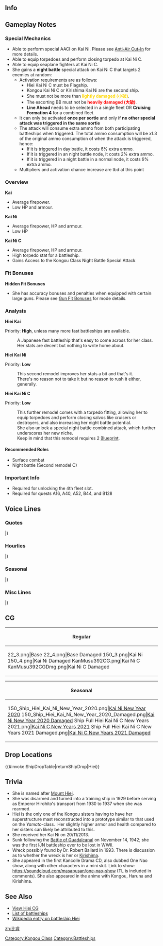 ==Info==
{{KanmusuInfo|ID=022}}
{{KanmusuInfo|ID=022a}}
{{KanmusuInfo|ID=150}}
{{KanmusuInfo|ID=392}}

==Gameplay Notes==
===Special Mechanics===
* Able to perform special AACI on Kai Ni. Please see [[Anti-Air Cut-In]] for more details.
* Able to equip torpedoes and perform closing torpedo at Kai Ni C.
* Able to equip seaplane fighters at Kai Ni C.
* She gains a '''night battle''' special attack on Kai Ni C that targets 2 enemies at random: 
** Activation requirements are as follows:  
*** Hiei Kai Ni C must be Flagship.
*** Kongou Kai Ni C or Kirishima Kai Ni are the second ship.
*** She must not be more than <span style="color:gold;">'''lightly damaged (小破)'''</span>.
*** The escorting BB must not be <span style="color:red;">'''heavily damaged (大破)'''</span>.
*** '''Line Ahead''' needs to be selected in a single fleet OR '''Cruising Formation 4''' for a combined fleet.
** It can only be activated '''once per sortie''' and only if '''no other special attack was triggered in the same sortie'''
** The attack will consume extra ammo from both participating battleships when triggered. The total ammo consumption will be x1.3 of the original ammo consumption of when the attack is triggered, hence:
***If it is triggered in day battle, it costs 6% extra ammo.
***If it is triggered in an night battle node, it costs 2% extra ammo.
***If it is triggered in a night battle in a normal node, it costs 9% extra ammo.
** Multipliers and activation chance increase are tbd at this point

===Overview===
'''Kai'''
* Average firepower.
* Low HP and armour.

'''Kai Ni'''
* Average firepower, HP and armour.
* Low HP

'''Kai Ni C'''
* Average firepower, HP and armour.
* High torpedo stat for a battleship.
* Gains Access to the Kongou Class Night Battle Special Attack

===Fit Bonuses===
{{:{{BASEPAGENAME}}/Equipment Bonuses}}
{{clear}}

'''Hidden Fit Bonuses'''
* She has accuracy bonuses and penalties when equipped with certain large guns. Please see [[Gun Fit Bonuses]] for mode details.

===Analysis===
'''Hiei Kai'''

Priority: '''High''', unless many more fast battleships are available.

:A Japanese fast battleship that's easy to come across for her class.
:Her stats are decent but nothing to write home about.



'''Hiei Kai Ni'''

Priority: '''Low'''

:This second remodel improves her stats a bit and that's it.
:There's no reason not to take it but no reason to rush it either, generally.



'''Hiei Kai Ni C'''  

Priority: '''Low'''
:This further remodel comes with a torpedo fitting, allowing her to equip torpedoes and perform closing salvos like cruisers or destroyers, and also increasing her night battle potential. 
:She also unlock a special night battle combined attack, which further underscores her new niche.
:Keep in mind that this remodel requires 2 [[Blueprint]].


====Recommended Roles====
* Surface combat
* Night battle (Second remodel C)

===Important Info===
* Required for unlocking the 4th fleet slot.
* Required for quests A16, A40, A52, B44, and B128

==Voice Lines==
===Quotes===
{{ShipquoteHeader}}
{{ShipquoteKai
|scenario = Introduction
|origin = 金剛お姉さまの妹分、比叡です。 経験を積んで、姉さまに少しでも近づきたいです。
|translation = I'm Kongou's little sister, Hiei. I want to gain more experience to become a little bit more like my older sister.
|audio = Hiei-Introduction.ogg
}}
{{ShipquoteKai
|scenario = Introduction
|kaic = true
|origin = 金剛お姉さまの妹分、高速戦艦比叡です。 経験と、この改装で、姉さまに少しでも近づきたいです。はい！
|translation = I'm Kongou's little sister, the fast battleship, Hiei. With more experience, and this remodel, I want to become more like my older sister. Yes I do!
}}
{{ShipquoteKai
|scenario = Library
|origin = 井上提督も愛した巡洋戦艦、比叡です。
ぴかぴかに肌を磨いて、御召艦としても活躍したの。大和型のテスト艦にもなったのよ、知ってた？え？
ソロモン海戦？そうよ、奮闘したわ！
|translation = I'm a battlecruiser loved by Admiral Inoue, Hiei.<ref>While [https://en.wikipedia.org/wiki/Shigeyoshi_Inoue Admiral Inoue] captained the Hiei while she was a training ship, he had her decorated with oil paintings and generally enjoyed life.</ref>
I was even polished to a shine and served as the Imperial Ship.<ref>She had her interior refurbished and [https://upload.wikimedia.org/wikipedia/commons/5/5c/Imperial_chamber_of_Battleship_Hiei.jpg decorated nicely] when she was the personal ship of [https://en.wikipedia.org/wiki/Hirohito Emperor Hirohito].</ref> Did you know I was also the test ship for the Yamato-class?<ref>During  her 1936 remodel, she was used as a test bed for several designs and technologies that would go on to be used in the construction of the Yamato-class.</ref>
Eh? The battles in the Solomons? Yes, I fought hard there!<ref>She participated in [https://en.wikipedia.org/wiki/Battle_of_Savo_Island all three] [https://en.wikipedia.org/wiki/Battle_of_the_Eastern_Solomons battles of] [https://en.wikipedia.org/wiki/Naval_Battle_of_Guadalcanal the Solomon Sea].</ref>
|audio = Hiei-Library.ogg
}}
{{ShipquoteKai
|scenario = Secretary 1
|origin = あっはい、お呼びになりましたでしょうか？
|translation = Ah yes, did you call me?
|audio = Hiei-Secretary_1.ogg
}}
{{ShipquoteKai
|scenario = Secretary 1
|kaic = true
|origin = はい、比叡にお任せあれ！
|translation = Yes, just leave it all to me!
}}
{{ShipquoteKai
|scenario = Secretary 2
|origin = いつでも準備、出来ています！
|translation = I'm always ready to head out!
|audio = Hiei-Secretary_2.ogg
}}
{{ShipquoteKai
|scenario = Secretary 3
|origin = んぅ…はっ！何ですか！？寝てません！寝てませんてばぁーっ！
|translation = Hmmm... Wha! What is it!? I'm not sleeping! I said I wasn't asleep~!
|audio = Hiei-Secretary_3.ogg
}}
{{ShipquoteKai
|scenario = Secretary 3
|kaic = true
|origin = んー…ごはぁ！なんですか？もちろん、寝てません！はい！寝てるわけ無いです！寝てませんってばぁ！
|translation = Ngh... Gah! What is it? I definitely wasn't sleeping! Yes! Not asleep at all! I said I wasn't asleeeep!
}}
{{ShipquoteKai
|scenario = Secretary Idle
|kai = yes
|origin = 気合！入れて！…いるんだけどなぁ～？あれ～？あれぇ～？
|translation = I'm getting! Fired up!...Or so I should be huh? Huh? Huuuh?
|audio = Hiei-Idle.ogg
}}
{{ShipquoteKai
|scenario = Secretary (Married)
|origin = 比叡もまだまだ戦えます。司令、一緒に頑張りましょう！
|translation = I can still fight. Commander, let's keep doing our best together!
|audio = Hiei-Wedding_Line.ogg
}}
{{ShipquoteKai
|scenario = Wedding
|origin = 司令のご好意はありがたいです。で、でも…私の心は、お姉さまに…えっ！？そういう話じゃないのっ？あ、あぁ…そう？は、恥ずかしいぃー…
|translation = I appreciate your good will, Commander. B-but... my heart belongs to... my older sister... Eh!? You're not talking about that? A-ah... is that so? Whoa, this is embarrassing...
|audio = Hiei-Wedding.ogg
}}
{{ShipquoteKai
|scenario = Player's Score
|origin = 司令にお知らせみたいです。
|translation = Looks like there's a notice for you, Commander.
|audio = Hiei-Looking_At_Scores.ogg
}}
{{ShipquoteKai
|scenario = Joining the Fleet
|origin = 気合！入れて！行きます！
|translation = I'm getting! Fired up! Here I go!
|audio = Hiei-Joining_A_Fleet.ogg
}}
{{ShipquoteKai
|scenario = Equipment 1
|origin = はい！力が湧いてくるようです！<ref>Shared with Supply before Kai.</ref>
|translation = Yes! I can feel the power surging!
|audio = Hiei-Equipment_1.ogg
}}
{{ShipquoteKai
|scenario = Equipment 2
|origin = 少しはお姉様に近づけたかなあ…
|translation = I wonder if I got a bit closer to Kongou...
|audio = Hiei-Equipment_2.ogg
}}
{{ShipquoteKai
|scenario = Equipment 3
|origin = さっすがですねぇ！
|translation = As expected!
|audio = Hiei-Equipment_3.ogg
}}
{{ShipquoteKai
|scenario = Equipment 3
|kai2 = yes
|origin = まっかせてー！
|translation = Leave it to me~!
|audio = HieiKaiNi-Equipment_3.mp3
}}
{{ShipquoteKai
|scenario = Supply
|kai = yes
|origin = よし！これで…いけます！
|translation = Alright! I can do it... with this!
|audio = HieiKai-Supply.mp3
}}
{{ShipquoteKai
|scenario = Docking (Minor Damage)
|origin = こんなの、かすり傷程度なんだけど…
|translation = But this is just a scratch...
|audio = Hiei-Docking_Minor.ogg
}}
{{ShipquoteKai
|scenario = Docking (Major Damage)
|origin = お姉様の夢を見て、お休みしますっ。
|translation = I'm going to sleep and dream of my older sister~
|audio = Hiei-Docking_Major.ogg
}}
{{ShipquoteKai
|scenario = Construction
|origin = 新しい妹、もしくはお姉さまが、いらっしゃるみたいですよ。
|translation = Looks like a new little sister, or older one, has come.
|audio = Hiei-Construction.ogg
}}
{{ShipquoteKai
|scenario = Returning from Sortie
|origin = 作戦が完了！艦隊、帰投しました！
|translation = The operation is complete! The fleet has returned to port!
|audio = Hiei-Returning_From_Sortie.ogg
}}
{{ShipquoteKai
|scenario = Starting A Sortie
|origin = 司令には、恋も！戦いも！負けません！
|translation = In love! Or in battle! I won't lose to you, Commander!
|audio = Hiei-Starting_A_Sortie.ogg
}}
{{ShipquoteKai
|scenario = Starting A Sortie
|kaic = true
|origin = 改金剛型戦艦、比叡、抜錨！
|translation = Improved Kongou-class battleship, Hiei, weighing anchor!
}}
{{ShipquoteKai
|scenario = Starting a Battle
|origin = 撃ちます！当たってぇ！
|translation = Engaging! Just hit!<ref>She's willing the shot to hit.</ref>
|audio = Hiei-Battle_Start.ogg
}}
{{ShipquoteKai
|scenario = Attack
|origin = 主砲、斉射、始め！
|translation = Main guns, begin firing!
|audio = Hiei-Attack.ogg
}}
{{ShipquoteKai
|scenario = Special 1
|kaic = true
|origin = 戦艦比叡、気合、入れて、撃ちます！
|translation = Battleship Hiei, ready, set, fire!
}}
{{ShipquoteKai
|scenario = Daytime Spotting/ Night Battle Attack
|origin = 私、頑張るから、見捨てないてぇー！
|translation = I'll do my best so don't abandon me!<ref>She was abandoned and scuttled at the Naval Battle of Guadalcanal after her steering and engine compartments were flooded and disabled.</ref>
|audio = Hiei-Night_Attack.ogg
}}
{{ShipquoteKai
|scenario = Night Battle
|origin = お姉さまの邪魔するひとは、許さない！
|translation = I won't forgive anyone that stands in Kongou's way!
|audio = Hiei-Night_Battle.ogg
}}
{{ShipquoteKai
|scenario = MVP
|origin = 私の活躍、見ていてくれました？　そう、なら、頑張った甲斐がありました！
|translation = Did you see how well I did? I see, then it was worth giving it my best!
|audio = Hiei-MVP.ogg
}}
{{ShipquoteKai
|scenario = Minor Damage 1
|origin = きゃあっ！
|translation = Kyaah!
|audio = Hiei-Minor_Damage_1.ogg
}}
{{ShipquoteKai
|scenario = Minor Damage 2
|origin = ひえー！
|translation = Hiiiee!<ref>She's making a pun on her name.</ref>
|audio = Hiei-Minor_Damage_2.ogg
}}
{{ShipquoteKai
|scenario = Major Damage
|origin = お姉さま譲りの装備をこんなに…くっ、許さないんだからぁー！
|translation = The equipment I got from Kongou has become like this... Guh, I won't forgive you~!
|audio = Hiei-Major_Damage.ogg
}}
{{ShipquoteKai
|scenario = Major Damage
|kaic = true
|origin = お姉さま譲りの、この第三改装艤装をこんなにして…くぅ！絶対に、許せない！
|translation = The 3rd remodel rigging that I got from Kongou has been... Guh! I definitely won't forgive you!
}}
{{ShipquoteKai
|scenario = Sunk
|origin = 金剛お姉さまは…無事か…な？…だったら…いい…かな…
|translation = Is Kongou... safe...? ...That's...good...then...
|audio = Hiei-Sunk.ogg
}}
|} <references/>

{{clear}}

===Hourlies===
{{ShipquoteHeader | type = hourly}}
{{ShipquoteKai
|scenario = 00:00 
|origin = 午前0時です。ひえ～…、おやすみなさ～い。
|translation = It's 12am. Hiee~... Good night~
|audio = Hiei-00.ogg
}}
{{ShipquoteKai
|scenario = 01:00 
|origin = 午前…1時です…。比叡は…睡眠中です…。
|translation = It's... 1am... I'm... sleeping now...
|audio = Hiei-01.ogg
}}
{{ShipquoteKai
|scenario = 02:00 
|origin = 午前2時…。司令は眠くないんですか？
|translation = 2am... Aren't you sleepy, Commander?
|audio = Hiei-02.ogg
}}
{{ShipquoteKai
|scenario = 03:00 
|origin = 午前3時。なんだか私まで目が冴えちゃいましたよ。
|translation = 3am. Somehow I'm wide awake now.
|audio = Hiei-03.ogg
}}
{{ShipquoteKai
|scenario = 04:00 
|origin = 午前4時。寝れない…何故か寝れない…！どう責任取ってくれるんですかぁー！
|translation = 4am. I can't sleep... Why can't I sleep...!? How will you take responsibility for this~!?
|audio = Hiei-04.ogg
}}
{{ShipquoteKai
|scenario = 05:00 
|origin = 午前5時。ひえー！ほぼ完徹じゃないですかー！
|translation = 5am. Hiee~! Did we just pull an all nighter!?
|audio = Hiei-05.ogg
}}
{{ShipquoteKai
|scenario = 06:00 
|origin = 午前6時。むくんでる…お姉さまにこんな顔見せられな～い…。
|translation = 6am. My face is all puffy... I can't show this to Kongou...
|audio = Hiei-06.ogg
}}
{{ShipquoteKai
|scenario = 07:00 
|origin = 午前7時…。ん～…ちょっと寝不足ですねー。…気合！入れて！行きます！
|translation = 7am... Hmmm... I'm kind of lacking sleep... I'm getting! Fired up! Here I go!
|audio = Hiei-07.ogg
}}
{{ShipquoteKai
|scenario = 08:00 
|origin = 午前8時。戦艦としては、色々と朝の装備の手入れが大変なんですってばぁ！
|translation = 8am. Battleships have go through the trouble of doing lots of maintenance on our equipment in the morning!
|audio = Hiei-08.ogg
}}
{{ShipquoteKai
|scenario = 09:00 
|origin = 午前9時。うん！これでいつでも、準備万端ね！
|translation = 9am. Yup! With this, I'm all ready now!
|audio = Hiei-09.ogg
}}
{{ShipquoteKai
|scenario = 10:00 
|origin = 午前10時です。テレビでも見て待機してまーす。ほほぅ…ほぅほぅ…。
|translation = It's 10am. I'll go on standby and watch TV~ Hoho~... Hoho~...<ref>Japanese TV usually broadcasts local soap operas during late mornings to afternoon where the target audience are mostly housewives.</ref>
|audio = Hiei-10.ogg
}}
{{ShipquoteKai
|scenario = 11:00 
|origin = 午前11時です。司令？嫁姑問題って、何ですか？
|translation = It's 11am. Commander? What is a "Wife-and-Mother-in-Law Problem"?<ref>A typical occurrence in soap operas where the mother in law will be overbearing and controlling to the wife and cause friction between the couple.</ref>
|audio = Hiei-11.ogg
}}
{{ShipquoteKai
|scenario = 12:00 
|origin = 12時。お昼のこの番組、何気に好きなんですよぉ～。えっ？今度収録連れてってくれるの？ウキウキだなぁ～。
|translation = 12 o'clock. Honestly, I kinda like this noon program~. <ref>Likely referring to [https://en.wikipedia.org/wiki/Waratte_Iitomo! Waratte Iitomo!].</ref>Eh? You'll take me to the recording next time? I'm excited now~
|audio = Hiei-12.ogg
}}
{{ShipquoteKai
|scenario = 12:00|kaic = true
|origin = 12時。お昼のあの番組何気に好きだったのに。クラブの方も好きだけど…あぁ、それはまだやってます。
|translation = 12 o'clock. I did kinda like that noon program. But I like the Club too.... Ah, I still watch that.<ref>Likely referring to the [https://en.wikipedia.org/wiki/Tamori_Club Tamori Club].</ref>
}}
{{ShipquoteKai
|scenario = 13:00 
|origin = 13時です。ふぁ～。お昼休み、楽しかったー！
|translation = It's 1 o'clock. *whew* Lunch break was fun~!
|audio = Hiei-13.ogg
}}
{{ShipquoteKai
|scenario = 14:00 
|origin = 14時になりました。…って、あれ？お昼食べるの忘れてました！ど、どうします？
|translation = It's now 2 o'clock... Oh, huh? I forgot to have lunch! Wh-what should I do?
|audio = Hiei-14.ogg
}}
{{ShipquoteKai
|scenario = 15:00 
|origin = 15時。あっ司令！あそこのお店、まだランチやってるって！
|translation = 3 o'clock. Ah, Commander! That shop is still serving lunch!
|audio = Hiei-15.ogg
}}
{{ShipquoteKai
|scenario = 16:00 
|origin = 16時。ん～。今日は司令と外出も堪能しちゃったなぁ～。えっ、ダメなの？
|translation = 4 o'clock. Hmmm~ I enjoyed going out with you today, Commander. Eh, that's bad?
|audio = Hiei-16.ogg
}}
{{ShipquoteKai
|scenario = 17:00 
|origin = 日が陰ってきたぁ～。17時です。司令、今日は鎮守府も穏やかでよかった～。
|translation = It's getting dark~ It's 5 o'clock. Commander, I'm glad today was a quiet day for the naval base.
|audio = Hiei-17.ogg
}}
{{ShipquoteKai
|scenario = 18:00 
|origin = 18時。さぁ～て比叡、夕食準備するよー！
|translation = 6 o'clock. Now, I'll go prepare dinner~!
|audio = Hiei-18.ogg
}}
{{ShipquoteKai
|scenario = 19:00 
|origin = 19時。できたー！自慢のレシピ、比叡カレーだよ！さあ、食べて！
|translation = 7 o'clock. It's done~! It's the recipe for Hiei Curry that I'm proud of! Now, eat up!
|audio = Hiei-19.ogg
}}
{{ShipquoteKai
|scenario = 20:00 
|origin = 20時。どうでしたぁ？比叡カレーの感想は…？感想…感想聞かせてよー！
|translation = 8 o'clock. How is it? What did you think of my Hiei Curry...? Let me... let me know what you think!
|audio = Hiei-20.ogg
}}
{{ShipquoteKai
|scenario = 21:00 
|origin = 21時ですっ…。司令が逃げ回って1時間…。なぜ比叡から逃げるのですかぁ！？
|translation = It's 9 o'clock... The Commander has been on the run for an hour... Why is he running from me!?
|audio = Hiei-21.ogg
}}
{{ShipquoteKai
|scenario = 22:00 
|origin = 22時になりました…。(´・ω・`)ｼｮﾎﾞｰﾝ…。司令は逃げ切ったようです…。
|translation = It's now 10 o'clock... *gloom*... The Commander got away...<ref>"(´・ω・`)ｼｮﾎﾞｰﾝ" is an emote denoting sadness.</ref>
|audio = Hiei-22.ogg
}}
{{ShipquoteKai
|scenario = 23:00 
|origin = 23時…。仕方ない…お姉さまの所行こう…。おね…し、司令！？なんでここに！？
|translation = 11 o'clock... It can't be helped then... I'll go to Kongou's place... One... C-commander!? Why are you here!?
|audio = Hiei-23.ogg
}}
|} <references/>

{{clear}}

===Seasonal===
{{SeasonalHeaderOld}}
{{SeasonalQuote
|scenario = [[Seasonal/Valentine%27s_Day_2015|Valentine’s Day 2015]]
|origin = 手作りチョコ、よし。気合十分、よし。この季節は、恋も戦いも、負けませんっ！
|translation = Handmade chocolates; check. All fired up; check. I won’t lose in love or war during this time of year!
|audio = Hiei_Valentine_Sec1.ogg
|notes = Secretary 1
}}
{{SeasonalQuote
|scenario = [[Seasonal/Valentine%27s_Day_2015|Valentine’s Day 2015]]
|origin = ひえ～！　徹甲弾とチョコ、間違えて装填しそうに……っ！　ひえっ、ひえ～！
|translation = Hie! I mixed up the chocolates for AP shells and loaded them…! Hie, hieee!
|audio = Hiei_Valentine_Atk.ogg
|notes = Attack
}}
{{SeasonalQuote
|scenario = [[Seasonal/White_Day_2015|White Day 2015]]
|origin =司令、お姉さま見ませんでした？…せっかくクッキー焼いたのに…あの、味見します？
|translation = Have you seen Onee-sama, Commander? …I went through the trouble of baking all these cookies… Umm, do you want to try some?
|audio = Hiei_WhiteDay.ogg
|notes = 
}}
{{SeasonalQuote
|scenario = [[Seasonal/Second_Anniversary|2nd Anniversary]]
|origin = 比叡、恋も、二週年も、気合、入れて、行きます！ハァイイ！
|translation = Be it love or the 2nd anniversary, I’m going into it with all my might! Yeeeaaah!
|audio = 022_Hiei_2ndAnniv.mp3
|notes = 
}}
{{SeasonalQuote
|scenario = [[Seasonal/Christmas_2015|Christmas 2015]]
|origin = はい。司令、艦隊クリスマスを迎える用意官僚です！クリスマスケーキも今年この比叡が気合…入れて…作りました！楽しみしててくださいね！はい！
|translation = Yes. The fleet is ready to welcome Christmas, Commander! I’ve put my all… into making a Christmas cake this year! Please look forward to it! Yes!
|audio = Hiei_Christmas_2015_Sec1.ogg
|notes =
}}
{{SeasonalQuote
|scenario = [[Seasonal/End_of_Year_2015|End of Year 2015]]
|origin = はい、司令。大掃除ですね。お任せください！比叡、雑巾がけも気合、入れて、行きます！とりゃ！！それ、反転。とりゃ！！！よし。綺麗。
|translation = Yes, Commander. Time for spring cleaning. Leave it to me! I’ll put my all into dusting! Raaaah!! Flip this. Raaah!!! Right. All done.
|audio = Hiei_Year_End_2015_Sec1.ogg
|notes = 
}}
{{SeasonalQuote
|scenario = [[Seasonal/New_Year_2016|New Year 2016]]
|origin = 司令、あけまして、おめでとうございますっ！ 今年もこの比叡、気合、いっれってぇ…！ 参りますっ！ …あ、司令、髪の毛に糸くずが…うわ、うわわ、うわーっ！ 司令、大丈夫ですか！？
|translation = Happy New Year, Admiral! I’ll give it my all…! This year too! …Ah, there’s some lint in your hair, Commander… Whoa, whoa, whoaaaa! Are you alright, Commander!?
|audio = Hiei_New_Years_Day_2016.ogg
|notes = 
}}
{{SeasonalQuote
|scenario = [[Seasonal/Setsubun_2016|Setsubun 2016]]
|origin = はい、金剛お姉様！比叡、節分も、 全力で気合！ 入れて！ いきまーす！今年の鬼役は…妙高と、川内♪ ふむ…さぁ、いきまーす！
|translation = Yes, Kongou-oneesama! I’ll put my absolute best efforts into Setsubun too! This year’s Oni are… Myoukou and Sendai♪ Good… Now, let’s do this! 
|audio = Hiei_Setsubun_2016_Sec1.ogg
|notes = 
}}
{{SeasonalQuote
|scenario = [[Seasonal/Third_Anniversary|3rd Anniversary]]
|origin = 比叡、恋も、三周年も…気合！入れて！行きます！はーい！うふ…うふ…
|translation = I’ll give it my all… in love or for the 3rd Anniversary! Yeeeessss! *gasp*… *gasp*…
|audio = Hiei_3rd_Anniversary_Sec1.mp3
|notes = 
}}
{{SeasonalQuote
|scenario = [[Seasonal/Saury_2016|Saury Festival 2016]]
|origin = 金剛お姉さま、秋刀魚漁です！秋刀魚です！旬の秋刀魚は脂がのっていて美味しいですよねぇ。…そうだ、今度カレーに入れてみるのはどうでしょう？…よーし、試してみよっ♪
|translation = It’s time for saury fishing, Kongou-oneesama! For saury! The saury during this season are fatty and delicious… I know, shall I try making some curry with them? …Alright, let me give it a shot♪
|audio = Hiei_Sec1_Saury_2016.mp3
|notes = 
}}
{{SeasonalQuote
|scenario = [[Seasonal/Fourth_Anniversary|4th Anniversary]]
|origin = 比叡！恋も！四周年もぉ！気合ぃぃ！入れてぇ！いきまぁすー！！ハァァァーイッ！！！…だはぁ、はぁーっ…
|translation = I’ll give it my all! For love! Or for the 4th Anniversary! YEEEAAAAAAAAAH!!!! …*gasp* *gasp*…
|audio = Hiei_4th_Anniversary_Sec1_2017.mp3
|notes = 
}}
{{SeasonalQuote
|scenario = [[Seasonal/Fifth_Anniversary|5th Anniversary]]
|origin = 比叡、恋も、五周年も、気合、入れて、行きます！はい！司令、五周年カーレも完成です。
|translation = Be it love or the 5th Anniversary, I’ll give it by all! Yes! My 5th Anniversary Curry is done too, Commander.
|audio = Hiei_5th_Anniversary_Sec1.mp3
|notes = 
}}
{{SeasonalQuote
|scenario = [[Seasonal/Sixth_Anniversary|6th Anniversary]]
|origin = 比叡、恋も、六周年も、気合、入れて、行きます！はーい！今年も六周年カレー、自信作できました！
|translation = I'll give it my absolute all for love or for the 6th Anniversary! Yes! The 6th Anniversary Curry that I'm proud of is ready!
|audio = Hiei_6th_Anniversary_Sec1.mp3
|notes = 
}}
{{SeasonalQuote
|scenario = [[Seasonal/Seventh_Anniversary|7th Anniversary 2020]]
|origin = 比叡、恋も、七周年も、本気の気合、入れて、行きます！はい！今年も七周年カレー…あ、あぁ！司令、逃げないで！
|translation = Whether for love or for the 7th Anniversary, I'll give it my absolute best! I will! This year, my 7th Anniversary curry... A-ah! Commander, don't run!
|audio = Hiei_7th_Anniversary_Secretary_2.mp3
|notes = Secretary 2
}}
|}<references/>

{{clear}}

===Misc Lines===
{{SeasonalHeaderOld}}
{{SeasonalQuote
|scenario = [[Seasonal/Final_Battle|Eve of the Final Battle 2018]]
|origin = 霧島、お姉さまと榛名が…あぁ、行くんだね、決戦に。
|translation = Kirishima, onee-sama and Haruna are… Ah, they’re heading out for the final battle.
|audio = Hiei_Kantai_Kessen_2018_Sec2.mp3
|notes = Secretary 2
}}
{{SeasonalQuote
|scenario = [[Seasonal/Final_Battle|Final Battle 2018]]
|origin = お姉様、みんな、無事に帰って来て！
|translation = Onee-sama, everyone; come back safely!
|audio = Hiei_Kantai_Kessen_2018_Sec2b.mp3
|notes = Secretary 2
}}
{{SeasonalQuote
|scenario = [[Winter_2018_Event|Final Battle 2018]]
|origin = 第十一戦隊、旗艦比叡！戦場海域に到達する。これより、友軍を援護する。霧島、行くよ！
|translation = BatDiv11 flagship, Hiei! We’ve reached the battlefield. We’ll now support the allied fleet. Let’s go, Kirishima!
|audio = Hiei-FriendFleet.mp3
|notes = Friend Fleet line
}}
{{SeasonalQuote
|scenario = [[Winter_2018_Event|Final Battle 2018]]
|origin = お姉さま、比叡助けに来ました！気合、入れて、撃ちます！
|translation = I’ve come to help, onee-sama! Opening fire with all my might!
|audio = Hiei-FriendFleet2.mp3
|notes = Friend Fleet line
}}
{{SeasonalQuote
|scenario = [[Spring 2019 Event]]
|origin = 第十一戦隊、旗艦比叡、戦場海域に到達する。これより友軍を援護する。霧島、行くよ！
|translation = 11th Squadron, flagship Hiei, we've reached the operational area. We'll now support the allied forces. Kirishima, let's go!
|audio = HieiKai2-Friend_Fleet_1.mp3
|notes = Friend Fleet Line
}}
|}<references/>

{{clear}}

==CG==
{| class="mw-collapsible mw-collapsed wikitable" style="width: 100%;"
!Regular
|-
|<gallery>
22_3.png|Base
22_4.png|Base Damaged
150_3.png|Kai Ni
150_4.png|Kai Ni Damaged
KanMusu392CG.png|Kai Ni C
KanMusu392CGDmg.png|Kai Ni C Damaged
</gallery>
|}

{| class="mw-collapsible mw-collapsed wikitable" style="width: 100%;"
!Seasonal
|-
|<gallery>
150_Ship_Hiei_Kai_Ni_New_Year_2020.png|[[Seasonal/New_Year_2020|Kai Ni New Year 2020]]
150_Ship_Hiei_Kai_Ni_New_Year_2020_Damaged.png|[[Seasonal/New_Year_2020|Kai Ni New Year 2020 Damaged]]
Ship Full Hiei Kai Ni C New Years 2021.png|[[Seasonal/New_Year_2021|Kai Ni C New Years 2021]]
Ship Full Hiei Kai Ni C New Years 2021 Damaged.png|[[Seasonal/New_Year_2021|Kai Ni C New Years 2021 Damaged]]
</gallery>
|}

==Drop Locations==
{{#invoke:ShipDropTable|returnShipDrop|Hiei}}

==Trivia==
*She is named after [[wikipedia:Mount Hiei|Mount Hiei]].
*She was disarmed and turned into a training ship in 1929 before serving as Emperor Hirohito's transport from 1930 to 1937 when she was rearmed.
*Hiei is the only one of the Kongou sisters having to have her superstructure mast reconstructed into a prototype similar to that used on the ''Yamato''-class.  Her slightly higher armor and health compared to her sisters can likely be attributed to this.
*She received her Kai Ni on 20/11/2013.
*Sunk following the [[wikipedia:Naval Battle of Guadalcanal|Battle of Guadalcanal]] on November 14, 1942; she was the first IJN battleship ever to be lost in WWII.
* Wreck possibly found by Dr. Robert Ballard in 1993. There is discussion as to whether the wreck is her or [[Kirishima]].
* She appeared in the first Kancolle Drama CD, also dubbed One Nao show, along with other characters in a mini skit. Link to show: https://soundcloud.com/masapusan/one-nao-show (TL is included in comments). She also appeared in the anime with Kongou, Haruna and Kirishima.

==See Also==
*[[Hiei/Gallery|View Hiei CG]]
*[[EliteBB|List of battleships]]
*[[wikipedia:Japanese_battleship_Hiei‎|Wikipedia entry on battleship Hiei]]
{{shiplist}}
[[zh:比睿]]
[[Category:Kongou Class]]
[[Category:Battleships]]